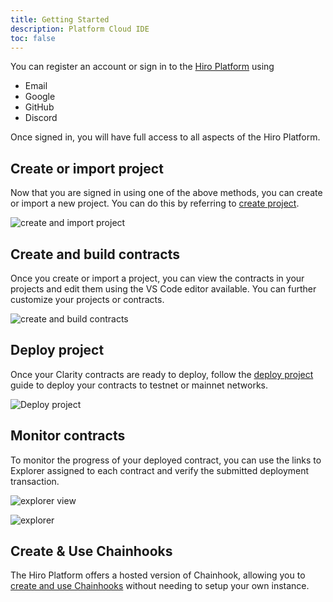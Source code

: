 ```yaml
---
title: Getting Started
description: Platform Cloud IDE
toc: false
---
```


You can register an account or sign in to the [Hiro Platform](https://platform.hiro.so/) using

- Email
- Google
- GitHub
- Discord

Once signed in, you will have full access to all aspects of the Hiro Platform.

## Create or import project

Now that you are signed in using one of the above methods, you can create or import a new project. You can do this by referring to [create project](guides/create-project.md).

![create and import project](./images/create-or-import-project.png)

## Create and build contracts

Once you create or import a project, you can view the contracts in your projects and edit them using the VS Code editor available. You can further customize your projects or contracts.

![create and build contracts](./images/vs-code-editor.png)

## Deploy project

Once your Clarity contracts are ready to deploy, follow the [deploy project]() guide to deploy your contracts to testnet or mainnet networks.

![Deploy project](./images/mainnet-deployment.png)

## Monitor contracts

To monitor the progress of your deployed contract, you can use the links to Explorer assigned to each contract and verify the submitted deployment transaction.

![explorer view](./images/explorer-view.png)

![explorer](./images/explorer.jpeg)

## Create & Use Chainhooks

The Hiro Platform offers a hosted version of Chainhook, allowing you to [create and use Chainhooks]() without needing to setup your own instance.